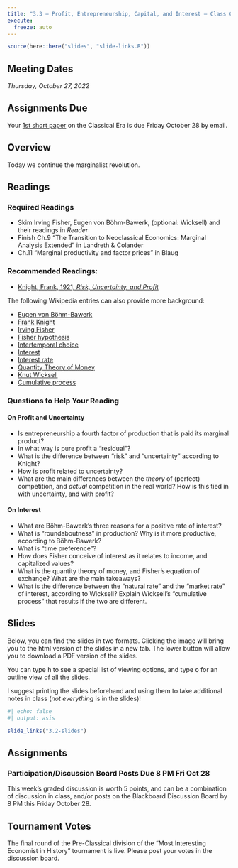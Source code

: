 ```yaml
---
title: "3.3 — Profit, Entrepreneurship, Capital, and Interest — Class Content"
execute:
  freeze: auto
---
```


```r
source(here::here("slides", "slide-links.R"))
```

::: {.callout-note appearance="minimal"}
# Meeting Dates

*Thursday, October 27, 2022*
:::

::: {.callout-warning appearance="minimal"}
# Assignments Due

Your [1st short paper](assignments/01-short-paper) on the Classical Era is due Friday October 28 by email.
:::


## <i class="fas fa-info-circle fa-lg"></i> Overview

Today we continue the marginalist revolution.

## <i class="fas fa-book-reader fa-lg"></i> Readings

### Required Readings

- <i class="fas fas fa-book"></i> Skim Irving Fisher, Eugen von Böhm-Bawerk, (optional: Wicksell) and their readings in *Reader*
- <i class="fas fas fa-book"></i> Finish Ch.9 "The Transition to Neoclassical Economics: Marginal Analysis Extended" in Landreth & Colander
- <i class="fas fas fa-book"></i> Ch.11 "Marginal productivity and factor prices" in Blaug

### Recommended Readings:

- [<i class="fas fas fa-book"></i> Knight, Frank, 1921, *Risk, Uncertainty, and Profit*](https://www.econlib.org/library/Knight/knRUP.html)


The following Wikipedia entries can also provide more background:

- [<i class="fab fa-wikipedia-w"></i> Eugen von Böhm-Bawerk](https://en.wikipedia.org/wiki/Eugen_von_Böhm-Bawerk)
- [<i class="fab fa-wikipedia-w"></i> Frank Knight](https://en.wikipedia.org/wiki/Frank_Knight)
- [<i class="fab fa-wikipedia-w"></i> Irving Fisher](https://en.wikipedia.org/wiki/Irving_Fisher)
- [<i class="fab fa-wikipedia-w"></i> Fisher hypothesis](https://en.wikipedia.org/wiki/Fisher_hypothesis)
- [<i class="fab fa-wikipedia-w"></i> Intertemporal choice](https://en.wikipedia.org/wiki/Intertemporal_choice)
- [<i class="fab fa-wikipedia-w"></i> Interest](https://en.wikipedia.org/wiki/Interest)
- [<i class="fab fa-wikipedia-w"></i> Interest rate](https://en.wikipedia.org/wiki/Interest_rate)
- [<i class="fab fa-wikipedia-w"></i> Quantity Theory of Money](https://en.wikipedia.org/wiki/Quantity_theory_of_money#Fisher's_equation_of_exchange)
- [<i class="fab fa-wikipedia-w"></i> Knut Wicksell](https://en.wikipedia.org/wiki/Knut_Wicksell)
- [<i class="fab fa-wikipedia-w"></i> Cumulative process](https://en.wikipedia.org/wiki/Cumulative_process)

### Questions to Help Your Reading

#### On Profit and Uncertainty

- Is entrepreneurship a fourth factor of production that is paid its marginal product?
- In what way is pure profit a “residual”?
- What is the difference between “risk” and “uncertainty” according to Knight?
- How is profit related to uncertainty?
- What are the main differences between the *theory* of (perfect) competition, and *actual* competition in the real world? How is this tied in with uncertainty, and with profit?

#### On Interest

- What are Böhm-Bawerk’s three reasons for a positive rate of interest?
- What is “roundaboutness” in production? Why is it more productive, according to Böhm-Bawerk?
- What is “time preference”?
- How does Fisher conceive of interest as it relates to income, and capitalized values? 
- What is the quantity theory of money, and Fisher’s equation of exchange? What are the main takeaways?
- What is the difference between the “natural rate” and the “market rate” of interest, according to Wicksell? Explain Wicksell’s “cumulative process” that results if the two are different.

## <i class="fas fa-chalkboard-teacher"></i> Slides

Below, you can find the slides in two formats. Clicking the image will bring you to the html version of the slides in a new tab. The lower button will allow you to download a PDF version of the slides.

::: callout-tip
You can type <kbd>h</kbd> to see a special list of viewing options, and type <kbd>o</kbd> for an outline view of all the slides.
:::

I suggest printing the slides beforehand and using them to take additional notes in class (*not everything* is in the slides)!

```r
#| echo: false
#| output: asis

slide_links("3.2-slides")
```

## <i class="fas fa-laptop-code"></i> Assignments

### Participation/Discussion Board Posts Due 8 PM Fri Oct 28

This week's graded discussion is worth 5 points, and can be a combination of discussion in class, and/or posts on the Blackboard Discussion Board by 8 PM this Friday October 28.

## Tournament Votes

The final round of the Pre-Classical division of the "Most Interesting Economist in History" tournament is live. Please post your votes in the discussion board.
